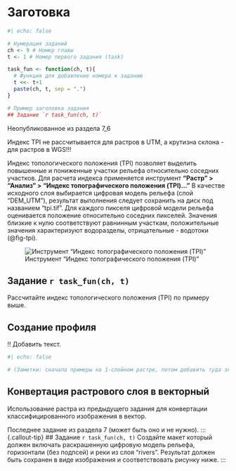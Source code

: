 # Заготовка

```r
#| echo: false

# Нумерация заданий
ch <- 9 # Номер главы
t <- 1 # Номер первого задания (task)

task_fun <- function(ch, t){
  # Функция для добавление номера к заданию
  t <<- t+1
  paste(ch, t, sep = ".")
}

# Пример заголовка задания
## Задание `r task_fun(ch, t)`
```

Неопубликованное из раздела 7_6

Индекс TPI не рассчитывается для растров в UTM, а крутизна склона - для растров в WGS!!!





Индекс топологического положения (TPI) позволяет выделить повышенные и пониженные участки рельефа относительно соседних участков. Для расчета индекса применяется инструмент **"Растр" > "Анализ" > "Индекс топографического положения (TPI)..."** В качестве исходного слоя выбирается цифровая модель рельефа (слой "DEM_UTM"), результат выполнения следует сохранить на диск под названием "tpi.tif". Для каждого пикселя цифровой модели рельефа оценивается положение относительно соседних пикселей. Значения близкие к нулю соответствуют равнинным участкам, положительные значения характеризуют водоразделы, отрицательные - водотоки (@fig-tpi).

![Инструмент "Индекс топографического положения (TPI)"](./pictures/7_6_tpi.tif){#fig-tpi}

::: {.callout-tip}
## Задание `r task_fun(ch, t)`
Рассчитайте индекс топологического положения (TPI) по примеру выше.
:::



## Создание профиля

!! Добавить текст.


```r
#| echo: false

# (Заметки: сначала примеры на 1-слойном растре, потом добавить туда экспозицию, крутизну, TPI и проделать операции с многоканальным растром, модель заменить на NASA DEM)
```



## Конвертация растрового слоя в векторный

Использование растра из предыдущего задания для конвертации классифицированного изображения в вектор.





Последнее задание из раздела 7 (может быть оно и не нужно).
::: {.callout-tip}
## Задание `r task_fun(ch, t)`
Создайте макет который должен включать раскрашенную цифровую модель рельефа, горизонтали (без подпсей) и реки из слоя "rivers". Результат должен быть сохранен в виде изображения и соответствовать рисунку ниже.
:::
